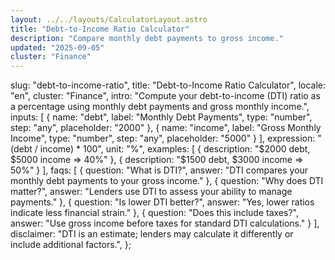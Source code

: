 ```yaml
---
layout: ../../layouts/CalculatorLayout.astro
title: "Debt-to-Income Ratio Calculator"
description: "Compare monthly debt payments to gross income."
updated: "2025-09-05"
cluster: "Finance"
---
```



  slug: "debt-to-income-ratio",
  title: "Debt-to-Income Ratio Calculator",
  locale: "en",
  cluster: "Finance",
  intro: "Compute your debt-to-income (DTI) ratio as a percentage using monthly debt payments and gross monthly income.",
  inputs: [
    { name: "debt", label: "Monthly Debt Payments", type: "number", step: "any", placeholder: "2000" },
    { name: "income", label: "Gross Monthly Income", type: "number", step: "any", placeholder: "5000" }
  ],
  expression: "(debt / income) * 100",
  unit: "%",
  examples: [
    { description: "$2000 debt, $5000 income ⇒ 40%" },
    { description: "$1500 debt, $3000 income ⇒ 50%" }
  ],
  faqs: [
    { question: "What is DTI?", answer: "DTI compares your monthly debt payments to your gross income." },
    { question: "Why does DTI matter?", answer: "Lenders use DTI to assess your ability to manage payments." },
    { question: "Is lower DTI better?", answer: "Yes, lower ratios indicate less financial strain." },
    { question: "Does this include taxes?", answer: "Use gross income before taxes for standard DTI calculations." }
  ],
  disclaimer: "DTI is an estimate; lenders may calculate it differently or include additional factors.",
};

<Calculator schema={schema} />

